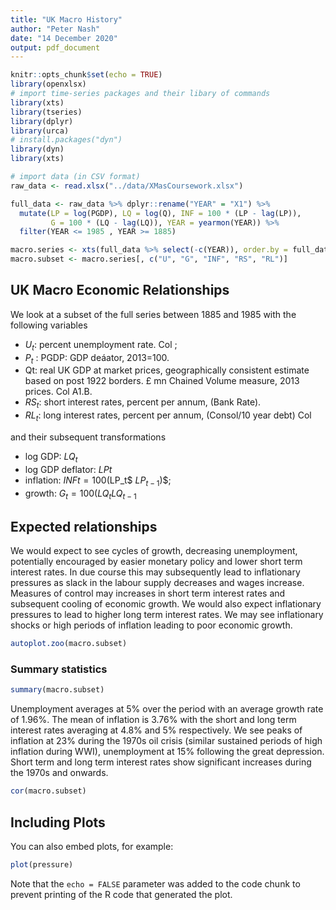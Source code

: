 ```yaml
---
title: "UK Macro History"
author: "Peter Nash"
date: "14 December 2020"
output: pdf_document
---
```


```r
knitr::opts_chunk$set(echo = TRUE)
library(openxlsx)
# import time-series packages and their libary of commands
library(xts)
library(tseries)
library(dplyr)
library(urca)
# install.packages("dyn")
library(dyn)
library(xts)

# import data (in CSV format)
raw_data <- read.xlsx("../data/XMasCoursework.xlsx")

full_data <- raw_data %>% dplyr::rename("YEAR" = "X1") %>%
  mutate(LP = log(PGDP), LQ = log(Q), INF = 100 * (LP - lag(LP)), 
         G = 100 * (LQ - lag(LQ)), YEAR = yearmon(YEAR)) %>% 
  filter(YEAR <= 1985 , YEAR >= 1885)

macro.series <- xts(full_data %>% select(-c(YEAR)), order.by = full_data$YEAR)
macro.subset <- macro.series[, c("U", "G", "INF", "RS", "RL")]

```

## UK Macro Economic Relationships

We look at a subset of the full series between 1885 and 1985 with the following variables
 
* $U_t$: percent unemployment rate. Col ;
* $P_t$ : PGDP: GDP deáator, 2013=100. 
* Qt: real UK GDP at market prices, geographically consistent estimate
based on post 1922 borders. £ mn Chained Volume measure, 2013 prices.
Col A1.B.
* $RS_t$: short interest rates, percent per annum, (Bank Rate). 
* $RL_t$: long interest rates, percent per annum, (Consol/10 year debt) Col

and their subsequent transformations

* log GDP: $LQ_t$
* log GDP deflator: $LPt$ 
* inflation: $INFt = 100 ($LP_t$  $LP_{t-1}$)$; 
* growth: $G_t = 100 (LQ_t  LQ_{t-1}$

## Expected relationships

We would expect to see cycles of growth, decreasing unemployment, potentially encouraged by easier monetary policy and lower short term interest rates. In due course this may subsequently lead to inflationary pressures as slack in the labour supply decreases and wages increase. Measures of control may increases in short term interest rates and subsequent cooling of economic growth. We would also expect inflationary pressures to lead to higher long term interest rates. We may see inflationary shocks or high periods of inflation leading to poor economic growth. 




```r
autoplot.zoo(macro.subset)
```

### Summary statistics

```r
summary(macro.subset)
```

Unemployment averages at 5% over the period with an average growth rate of 1.96%. The mean of inflation is 3.76% with the short and long term interest rates averaging at 4.8% and 5% respectively. We see peaks of inflation at 23% during the 1970s oil crisis (similar sustained periods of high inflation during WWI), unemployment at 15% following the great depression. Short term and long term interest rates show significant increases during the 1970s and onwards.

```r
cor(macro.subset)
```



## Including Plots

You can also embed plots, for example:

```r
plot(pressure)
```

Note that the `echo = FALSE` parameter was added to the code chunk to prevent printing of the R code that generated the plot.
